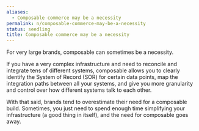 ```yaml
---
aliases:
  - Composable commerce may be a necessity
permalink: n/composable-commerce-may-be-a-necessity
status: seedling
title: Composable commerce may be a necessity
---
```

For very large brands, composable can sometimes be a necessity.

If you have a very complex infrastructure and need to reconcile and integrate tens of different systems, composable allows you to clearly identify the System of Record (SOR) for certain data points, map the integration paths between all your systems, and give you more granularity and control over how different systems talk to each other.

With that said, brands tend to overestimate their need for a composable build. Sometimes, you just need to spend enough time simplifying your infrastructure (a good thing in itself), and the need for composable goes away.

